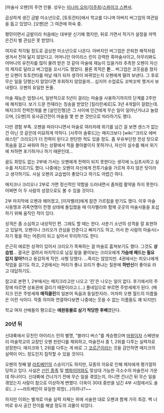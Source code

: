 [마술사 오펜]의 주연 인물. 성우는 [[미나미 오미]]/[[이주희]]/[[스파이크 스펜서]].

곱상하게 생긴 금발 미소년으로, [토토칸타]에서 학교를 다니며 아버지 버그업의 여관일을 돕고 있었다. [오펜]은 그 여관에 하숙 중.

평민이면서 금발이라 처음에는 대부분 신기해 했지만, 뒤로 가면서 작가가 설정을 까먹은건지 별 관심은 못 받았다. 

여자로 착각될 정도로 곱상한 미소년으로 나온다. 아버지인 버그업은 은퇴한 해적처럼 생겨서 전혀 닮지 않았다고. 어머니인 아이리스 린이 강력한 흑마술사이고, 아무리봐도 어머니의 유전자를 많이 물려 받은 것 같아 마술에 재능이 있을거라 추측한 오펜이 자신의 제자로 달라고 버그업을 꼬시기도 했었다. 물론 목적은 '''돈'''… 버그업은 코웃음을 쳤지만 오펜이 토토칸타를 떠날 때가 되자 생각이 바뀌었는지 오펜에게 딸려 보낸다. 그 후로 무슨 일을 당했는지 알았다면 후회하지 않았을까… 심지어 수업료도 꼬박꼬박 챙겨서 보내줬다. 오펜의 유일한 돈줄.

마술 재능은 엄청나서, 일반적으로 5년이 걸리는 마술을 사용하기까지의 단계를 2주만에 해치웠다. 보기 드문 천재라는 칭송을 받았던 [킬리란셰로]도 3년 4개월이 걸렸는데. 매지크의 전력전개를 본 [살인인형]은 그 사이에 인간에게 무슨 일이 일어난거냐고 놀랐으며, [오펜]의 유사공간전이 마술을 몇 번 본 것만으로 따라하기도 했다.

다만 경험 부족. 오펜을 따라다니면서 마술로 여러차례 위기를 넘긴 걸 보면 센스가 없는 건 아닌 것 같은데 미묘하게 약하다. [사루아 솔류드]는 매지크보다 [wiki:"크리오 에버래스틴" 크리오]가 더 전력이 된다고 판단한 적도 있을 정도. 좀 우유부단한 천성 탓으로 목숨을 걸고 싸워야 하는 상황에서 적을 몰아붙이지 못하거나, 자신이 실수를 해서 위기에 처하면 포기하거나 하기 때문인데…

꿈도 희망도 없는 2부에 가서는 오펜에게 전력이 되지 못한다는 생각에 노심초사하고 실수를 저지르기도 했다. 나중에는 오펜이 자신에게 전투기술을 가르쳐 주지 않은 탓이라고 생각하기도. 사실 오펜의 교습법이 좋았다고 하기도 어렵긴 하다.

매지크나 크리오나 2부로 가면 정신적인 약함을 드러내면서 좀처럼 활약을 하지 못한다. 어쩌면 이 두 사람의 성장으로도 볼 수 있을 것이다.

2부 마지막에 오펜과 헤어졌고, [이자벨라]에게 잠깐 가르침을 받기도 했다. 이후 마술사동맹과 귀족연맹이 전쟁 상태에 돌입했을 때 이자벨라와 함께 곳곳의 마술사들을 포섭하기 위해 움직인 적이 있다.

성격은 좀 소심하고 내성적인 편. 그래도 할 때는 한다. 사춘기 소년의 성격을 잘 표현하고 있달까, 오펜이나 크리오가 관심을 안준다고 삐지기도 하고, 어서 한 사람의 마술사(=자기 몫을 하는 어른)이 되고 싶어서 무리하기도 한다.

은근히 에로한 성격이 있어서 크리오가 목욕하는 걸 마술로 훔쳐보기도 했다. 그것도 '''상습범'''… 결국은 걸려서 마지막으로 남길 말을 물어보는 크리오에게 '''가슴에 패드는 필요 없지 않아?'''라고 용감하게 직언. 사형 당했다. …죽지는 않았지만.
4권에서는 피오나에게 작업을 걸기도 하고, 2권에서는 머리가 좋냐 꼬리가 좋냐는 질문에 '''하반신'''이 좋아요 라고 대답하기도. 

참고로 본편 1, 2부에서는 매지크라고만 나오고 '린'은 나오는 일이 없다. 후기에서의 주장에 따르면 상표권에 걸리기 때문이라고.(...) 풀네임으로 부르면 주방세제가 된다. (매지크 린은 주방세재 '''매직클린'''의 일본어 독음과 동일한지라.. 어차피 오펜 월드의 이름들은 이런 식이다. 작중 의미와 연결하다보면 나중에는 웃을 수 없는 이름들도 꽤 되지만)

학교 여자 선배들의 평으로는 '''애완동물로 삼기 적당한 후배'''였단다. 

=== 20년 뒤 ===
신대륙에서 모친인 아이리스 린의 별명, "블러디 버스"를 계승했으며 [[마왕]]이자 스베덴보리 마술학교의 교장인 오펜 핀란디를 제외하고, 마술전사 중 1, 2위를 다투는 실력자로 성장한다. 매지크와 1, 2위를 다투는 게 바로 그 [[코르곤]]이라는 것을 감안하면 매지크의 실력이 어느 정도인지 짐작할 수 있을 것이다. 

오펜의 첫째 딸 [[라트베인]]의 스승이기도 하지만, 모종의 이유로 인해 제자에게 평가절하 당하고 있다. 사실은 [[신인 종족]] 및 [[뱀파이어]]와도 맞상대 가능한 극소수의 마술전사 가운데 하나이다. 신대륙에 건너가기 전에 무슨 일을 겪었는지, 아니면 건너간 뒤 무슨 일을 겪었는지 사람이 참으로 이상하게 변했다. 더욱이 30대 중반을 넘긴 4부 시점에서도 솔로(…) ~~라트베인이 유일한 희망(…)이려나?~~

하지만 이와는 별개로 마술 실력 자체는 위에 서술한 대로 오펜과 함께 가히 최강. 벽 너머로 유사 공간 전이를 해낼 정도의 괴물이 되었다.
